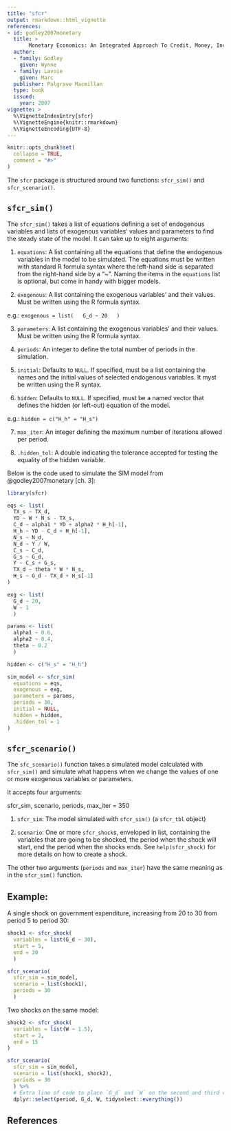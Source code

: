 ```yaml
---
title: "sfcr"
output: rmarkdown::html_vignette
references:
- id: godley2007monetary
  title: >
       Monetary Economics: An Integrated Approach To Credit, Money, Income, Production and Wealth
  author:
  - family: Godley
    given: Wynne
  - family: Lavoie
    given: Marc
  publisher: Palgrave Macmillan
  type: book
  issued:
    year: 2007
vignette: >
  %\VignetteIndexEntry{sfcr}
  %\VignetteEngine{knitr::rmarkdown}
  %\VignetteEncoding{UTF-8}
---
```


```r
knitr::opts_chunk$set(
  collapse = TRUE,
  comment = "#>"
)
```

The `sfcr` package is structured around two functions: `sfcr_sim()` and `sfcr_scenario()`.

## `sfcr_sim()`

The `sfcr_sim()` takes a list of equations defining a set of endogenous variables and lists of exogenous variables' values and parameters to find the steady state of the model. It can take up to eight arguments:

1. `equations`:
  A list containing all the equations that define the endogenous variables in the model to be simulated. The equations must be written with standard R formula syntax where the left-hand side is separated from the right-hand side by a "~". Naming the items in the `equations` list is optional, but come in handy with bigger models.

2. `exogenous`:
  A list containing the exogenous variables' and their values. Must be written using the R formula syntax.
  
  e.g.:
  ```
  exogenous = list(
  G_d ~ 20
  )
  ```
  
3. `parameters`:
  A list containing the exogenous variables' and their values. Must be written using the R formula syntax.
  
4. `periods`:
  An integer to define the total number of periods in the simulation.
  
5. `initial`:
  Defaults to `NULL`. If specified, must be a list containing the names and the initial values of selected endogenous variables. It myst be written using the R syntax.
  
6. `hidden`:
  Defaults to `NULL`. If specified, must be a named vector that defines the hidden (or left-out) equation of the model.
  
  e.g.:
  ```
  hidden = c("H_h" = "H_s")
  ```

7. `max_iter`:
  An integer defining the maximum number of iterations allowed per period.
  
8. `.hidden_tol`:
  A double indicating the tolerance accepted for testing the equality of the hidden variable.
  

Below is the code used to simulate the SIM model from @godley2007monetary [ch. 3]:

```r
library(sfcr)

eqs <- list(
  TX_s ~ TX_d,
  YD ~ W * N_s - TX_s,
  C_d ~ alpha1 * YD + alpha2 * H_h[-1],
  H_h ~ YD - C_d + H_h[-1],
  N_s ~ N_d,
  N_d ~ Y / W,
  C_s ~ C_d,
  G_s ~ G_d,
  Y ~ C_s + G_s,
  TX_d ~ theta * W * N_s,
  H_s ~ G_d - TX_d + H_s[-1]
)

exg <- list(
  G_d ~ 20,
  W ~ 1
  )

params <- list(
  alpha1 ~ 0.6, 
  alpha2 ~ 0.4,
  theta ~ 0.2
  )

hidden <- c("H_s" = "H_h")

sim_model <- sfcr_sim(
  equations = eqs,
  exogenous = exg,
  parameters = params,
  periods = 30,
  initial = NULL,
  hidden = hidden,
  .hidden_tol = 1
)

```

## `sfcr_scenario()`

The `sfc_scenario()` function takes a simulated model calculated with `sfcr_sim()` and simulate what happens when we change the values of one or more exogenous variables or parameters.

It accepts four arguments:

sfcr_sim, scenario, periods, max_iter = 350

1. `sfcr_sim`:
  The model simulated with `sfcr_sim()` (a `sfcr_tbl` object)
  
2. `scenario`:
  One or more `sfcr_shock`s, enveloped in list, containing the variables that are going to be shocked, the period when the shock will start, end the period when the shocks ends. See `help(sfcr_shock)` for more details on how to create a shock.
  
  
The other two arguments (`periods` and `max_iter`) have the same meaning as in the `sfcr_sim()` function.

## Example:

A single shock on government expenditure, increasing from 20 to 30 from period 5 to period 30:

```r
shock1 <- sfcr_shock(
  variables = list(G_d ~ 30),
  start = 5,
  end = 30
  )

sfcr_scenario(
  sfcr_sim = sim_model,
  scenario = list(shock1),
  periods = 30
  )
```

Two shocks on the same model:

```r
shock2 <- sfcr_shock(
  variables = list(W ~ 1.5),
  start = 2,
  end = 15
)

sfcr_scenario(
  sfcr_sim = sim_model,
  scenario = list(shock1, shock2),
  periods = 30
  ) %>%
  # Extra line of code to place `G_d` and `W` on the second and third column
  dplyr::select(period, G_d, W, tidyselect::everything())
```


## References
